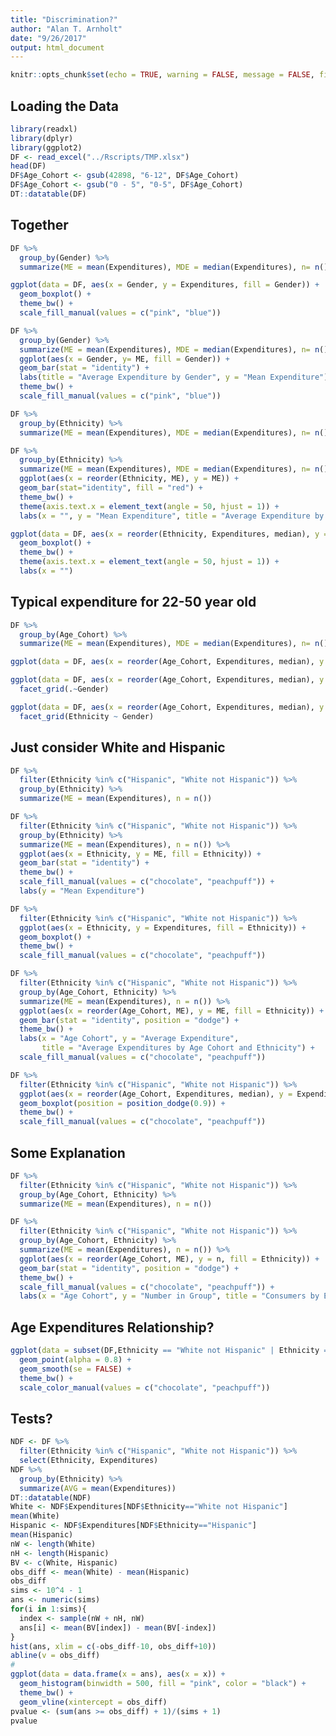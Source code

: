 ```yaml
---
title: "Discrimination?"
author: "Alan T. Arnholt"
date: "9/26/2017"
output: html_document
---
```


```r
knitr::opts_chunk$set(echo = TRUE, warning = FALSE, message = FALSE, fig.align = "center", comment = NA)
```

## Loading the Data

```r
library(readxl)
library(dplyr)
library(ggplot2)
DF <- read_excel("../Rscripts/TMP.xlsx")
head(DF)
DF$Age_Cohort <- gsub(42898, "6-12", DF$Age_Cohort)
DF$Age_Cohort <- gsub("0 - 5", "0-5", DF$Age_Cohort)
DT::datatable(DF)
```

## Together

```r
DF %>% 
  group_by(Gender) %>% 
  summarize(ME = mean(Expenditures), MDE = median(Expenditures), n= n(), SD = sd(Expenditures))
```

```r
ggplot(data = DF, aes(x = Gender, y = Expenditures, fill = Gender)) + 
  geom_boxplot() + 
  theme_bw() + 
  scale_fill_manual(values = c("pink", "blue"))
```

```r
DF %>% 
  group_by(Gender) %>% 
  summarize(ME = mean(Expenditures), MDE = median(Expenditures), n= n()) %>%
  ggplot(aes(x = Gender, y= ME, fill = Gender)) + 
  geom_bar(stat = "identity") + 
  labs(title = "Average Expenditure by Gender", y = "Mean Expenditure") + 
  theme_bw() + 
  scale_fill_manual(values = c("pink", "blue"))
```

```r
DF %>% 
  group_by(Ethnicity) %>% 
  summarize(ME = mean(Expenditures), MDE = median(Expenditures), n= n())
```

```r
DF %>% 
  group_by(Ethnicity) %>% 
  summarize(ME = mean(Expenditures), MDE = median(Expenditures), n= n()) %>%  
  ggplot(aes(x = reorder(Ethnicity, ME), y = ME)) +
  geom_bar(stat="identity", fill = "red") + 
  theme_bw() + 
  theme(axis.text.x = element_text(angle = 50, hjust = 1)) + 
  labs(x = "", y = "Mean Expenditure", title = "Average Expenditure by Ethnicity")
```

```r
ggplot(data = DF, aes(x = reorder(Ethnicity, Expenditures, median), y = Expenditures)) + 
  geom_boxplot() +
  theme_bw() + 
  theme(axis.text.x = element_text(angle = 50, hjust = 1)) +
  labs(x = "")
```

## Typical expenditure for 22-50 year old

```r
DF %>% 
  group_by(Age_Cohort) %>% 
  summarize(ME = mean(Expenditures), MDE = median(Expenditures), n= n())
```

```r
ggplot(data = DF, aes(x = reorder(Age_Cohort, Expenditures, median), y = Expenditures)) + geom_boxplot() + theme_bw()
```

```r
ggplot(data = DF, aes(x = reorder(Age_Cohort, Expenditures, median), y = Expenditures)) + geom_boxplot() + theme_bw() + 
  facet_grid(.~Gender)
```

```r
ggplot(data = DF, aes(x = reorder(Age_Cohort, Expenditures, median), y = Expenditures)) + geom_boxplot(varwidth = TRUE) + theme_bw() + 
  facet_grid(Ethnicity ~ Gender)
```

## Just consider White and Hispanic

```r
DF %>%
  filter(Ethnicity %in% c("Hispanic", "White not Hispanic")) %>% 
  group_by(Ethnicity) %>% 
  summarize(ME = mean(Expenditures), n = n())
```

```r
DF %>%
  filter(Ethnicity %in% c("Hispanic", "White not Hispanic")) %>% 
  group_by(Ethnicity) %>% 
  summarize(ME = mean(Expenditures), n = n()) %>% 
  ggplot(aes(x = Ethnicity, y = ME, fill = Ethnicity)) + 
  geom_bar(stat = "identity") +
  theme_bw() + 
  scale_fill_manual(values = c("chocolate", "peachpuff")) + 
  labs(y = "Mean Expenditure")
```

```r
DF %>%
  filter(Ethnicity %in% c("Hispanic", "White not Hispanic")) %>%
  ggplot(aes(x = Ethnicity, y = Expenditures, fill = Ethnicity)) + 
  geom_boxplot() + 
  theme_bw() + 
  scale_fill_manual(values = c("chocolate", "peachpuff"))
```



```r
DF %>%
  filter(Ethnicity %in% c("Hispanic", "White not Hispanic")) %>% 
  group_by(Age_Cohort, Ethnicity) %>% 
  summarize(ME = mean(Expenditures), n = n()) %>%
  ggplot(aes(x = reorder(Age_Cohort, ME), y = ME, fill = Ethnicity)) + 
  geom_bar(stat = "identity", position = "dodge") + 
  theme_bw() + 
  labs(x = "Age Cohort", y = "Average Expenditure", 
       title = "Average Expenditures by Age Cohort and Ethnicity") + 
  scale_fill_manual(values = c("chocolate", "peachpuff"))
```

```r
DF %>%
  filter(Ethnicity %in% c("Hispanic", "White not Hispanic")) %>%
  ggplot(aes(x = reorder(Age_Cohort, Expenditures, median), y = Expenditures, fill = Ethnicity)) + 
  geom_boxplot(position = position_dodge(0.9)) + 
  theme_bw() + 
  scale_fill_manual(values = c("chocolate", "peachpuff"))
```


## Some Explanation

```r
DF %>%
  filter(Ethnicity %in% c("Hispanic", "White not Hispanic")) %>% 
  group_by(Age_Cohort, Ethnicity) %>% 
  summarize(ME = mean(Expenditures), n = n())
```


```r
DF %>%
  filter(Ethnicity %in% c("Hispanic", "White not Hispanic")) %>% 
  group_by(Age_Cohort, Ethnicity) %>% 
  summarize(ME = mean(Expenditures), n = n()) %>%
  ggplot(aes(x = reorder(Age_Cohort, ME), y = n, fill = Ethnicity)) + 
  geom_bar(stat = "identity", position = "dodge") + 
  theme_bw() + 
  scale_fill_manual(values = c("chocolate", "peachpuff")) + 
  labs(x = "Age Cohort", y = "Number in Group", title = "Consumers by Ethnicity and Age Cohort")

```

## Age Expenditures Relationship?

```r
ggplot(data = subset(DF,Ethnicity == "White not Hispanic" | Ethnicity == "Hispanic" ), aes(x = Age, y = Expenditures, color = Ethnicity)) + 
  geom_point(alpha = 0.8) +
  geom_smooth(se = FALSE) + 
  theme_bw() + 
  scale_color_manual(values = c("chocolate", "peachpuff"))
```

## Tests?

```r
NDF <- DF %>%
  filter(Ethnicity %in% c("Hispanic", "White not Hispanic")) %>% 
  select(Ethnicity, Expenditures)
NDF %>% 
  group_by(Ethnicity) %>% 
  summarize(AVG = mean(Expenditures))
DT::datatable(NDF)
White <- NDF$Expenditures[NDF$Ethnicity=="White not Hispanic"]
mean(White)
Hispanic <- NDF$Expenditures[NDF$Ethnicity=="Hispanic"]
mean(Hispanic)
nW <- length(White)
nH <- length(Hispanic)
BV <- c(White, Hispanic)
obs_diff <- mean(White) - mean(Hispanic)
obs_diff
sims <- 10^4 - 1
ans <- numeric(sims)
for(i in 1:sims){
  index <- sample(nW + nH, nW)
  ans[i] <- mean(BV[index]) - mean(BV[-index])
}
hist(ans, xlim = c(-obs_diff-10, obs_diff+10))
abline(v = obs_diff)
#
ggplot(data = data.frame(x = ans), aes(x = x)) + 
  geom_histogram(binwidth = 500, fill = "pink", color = "black") + 
  theme_bw() + 
  geom_vline(xintercept = obs_diff)
pvalue <- (sum(ans >= obs_diff) + 1)/(sims + 1)
pvalue
```


